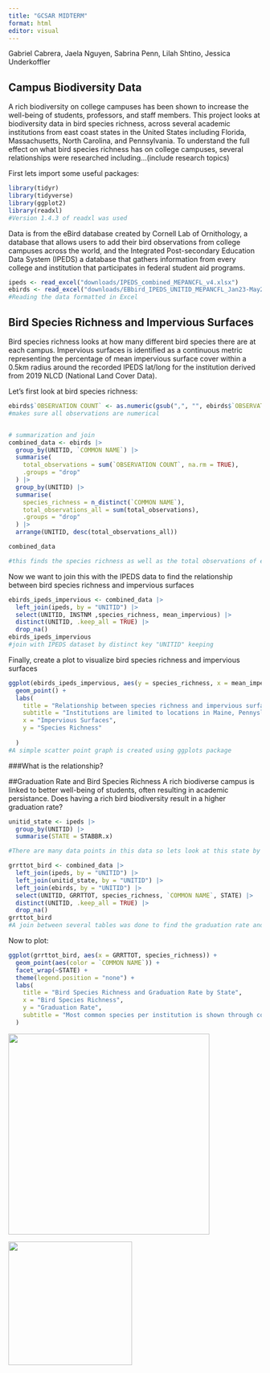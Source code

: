 ```yaml
---
title: "GCSAR MIDTERM"
format: html
editor: visual
---
```


Gabriel Cabrera, Jaela Nguyen, Sabrina Penn, Lilah Shtino, Jessica Underkoffler

## Campus Biodiversity Data

A rich biodiversity on college campuses has been shown to increase the well-being of students, professors, and staff members. This project looks at biodiversity data in bird species richness, across several academic institutions from east coast states in the United States including Florida, Massachusetts, North Carolina, and Pennsylvania. To understand the full effect on what bird species richness has on college campuses, several relationships were researched including...(include research topics)

First lets import some useful packages:

```r
library(tidyr)
library(tidyverse)
library(ggplot2)
library(readxl)
#Version 1.4.3 of readxl was used
```

Data is from the eBird database created by Cornell Lab of Ornithology, a database that allows users to add their bird observations from college campuses across the world, and the Integrated Post-secondary Education Data System (IPEDS) a database that gathers information from every college and institution that participates in federal student aid programs.

```r
ipeds <- read_excel("downloads/IPEDS_combined_MEPANCFL_v4.xlsx")
ebirds <- read_excel("downloads/EBbird_IPEDS_UNITID_MEPANCFL_Jan23-May23_v3.xlsx")
#Reading the data formatted in Excel
```

## Bird Species Richness and Impervious Surfaces

Bird species richness looks at how many different bird species there are at each campus. Impervious surfaces is identified as a continuous metric representing the percentage of mean impervious surface cover within a 0.5km radius around the recorded IPEDS lat/long for the institution derived from 2019 NLCD (National Land Cover Data).

Let's first look at bird species richness:

```r
ebirds$`OBSERVATION COUNT` <- as.numeric(gsub(",", "", ebirds$`OBSERVATION COUNT`))
#makes sure all observations are numerical 


# summarization and join
combined_data <- ebirds |>
  group_by(UNITID, `COMMON NAME`) |>
  summarise(
    total_observations = sum(`OBSERVATION COUNT`, na.rm = TRUE),
    .groups = "drop"
  ) |>
  group_by(UNITID) |>
  summarise(
    species_richness = n_distinct(`COMMON NAME`),
    total_observations_all = sum(total_observations),
    .groups = "drop"
  ) |>
  arrange(UNITID, desc(total_observations_all))

combined_data

#this finds the species richness as well as the total observations of each college campus
```

Now we want to join this with the IPEDS data to find the relationship between bird species richness and impervious surfaces

```r
ebirds_ipeds_impervious <- combined_data |>
  left_join(ipeds, by = "UNITID") |>
  select(UNITID, INSTNM ,species_richness, mean_impervious) |>
  distinct(UNITID, .keep_all = TRUE) |>
  drop_na()
ebirds_ipeds_impervious
#join with IPEDS dataset by distinct key "UNITID" keeping 
```

Finally, create a plot to visualize bird species richness and impervious surfaces

```r
ggplot(ebirds_ipeds_impervious, aes(y = species_richness, x = mean_impervious)) +
  geom_point() +
  labs(
    title = "Relationship between species richness and impervious surfaces",
    subtitle = "Institutions are limited to locations in Maine, Pennyslvania, North Carolina, and Florida",
    x = "Impervious Surfaces",
    y = "Species Richness"
    
  )
#A simple scatter point graph is created using ggplots package
```

###What is the relationship?

##Graduation Rate and Bird Species Richness A rich biodiverse campus is linked to better well-being of students, often resulting in academic persistance. Does having a rich bird biodiversity result in a higher graduation rate?

```r
unitid_state <- ipeds |>
  group_by(UNITID) |>
  summarise(STATE = STABBR.x)

#There are many data points in this data so lets look at this state by state

grrttot_bird <- combined_data |>
  left_join(ipeds, by = "UNITID") |>
  left_join(unitid_state, by = "UNITID") |>
  left_join(ebirds, by = "UNITID") |>
  select(UNITID, GRRTTOT, species_richness, `COMMON NAME`, STATE) |>
  distinct(UNITID, .keep_all = TRUE) |>
  drop_na()
grrttot_bird
#A join between several tables was done to find the graduation rate and species richness, allowing us to plot this data
```

Now to plot:

```r
ggplot(grrttot_bird, aes(x = GRRTTOT, species_richness)) +
  geom_point(aes(color = `COMMON NAME`)) +
  facet_wrap(~STATE) +
  theme(legend.position = "none") +
  labs(
    title = "Bird Species Richness and Graduation Rate by State",
    x = "Bird Species Richness",
    y = "Graduation Rate",
    subtitle = "Most common species per institution is shown through color"
  )

```

![](images/clipboard-321304867.png){width="400"}

![](images/Screenshot 2025-04-14 at 12.18.37 PM-01.png){width="246"}
